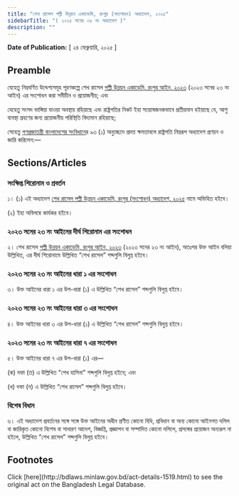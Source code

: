 ```yaml
---
title: "শেখ রাসেল পল্লী উন্নয়ন একাডেমি, রংপুর (সংশোধন) অধ্যাদেশ, ২০২৫"
sidebarTitle: "( ২০২৫ সনের ০৬ নং অধ্যাদেশ )"
description: ""
---
```


**Date of Publication:** [ ২৪ ফেব্রুয়ারি, ২০২৫ ]

## Preamble

যেহেতু নিম্নবর্ণিত উদ্দেশ্যসমূহ পূরণকল্পে শেখ রাসেল [পল্লী উন্নয়ন একাডেমি, রংপুর আইন, ২০২৩](/laws/volume-53/act-1440 "পল্লী উন্নয়ন একাডেমি, রংপুর আইন, ২০২৩") (২০২৩ সনের ২৩ নং আইন) এর সংশোধন করা সমীচীন ও প্রয়োজনীয়; এবং

যেহেতু সংসদ ভাঙ্গিয়া যাওয়া অবস্থায় রহিয়াছে এবং রাষ্ট্রপতির নিকট ইহা সন্তোষজনকভাবে প্রতীয়মান হইয়াছে যে, আশু ব্যবস্থা গ্রহণের জন্য প্রয়োজনীয় পরিস্থিতি বিদ্যমান রহিয়াছে;

সেহেতু [গণপ্রজাতন্ত্রী বাংলাদেশের সংবিধান](/act-957.html "গণপ্রজাতন্ত্রী বাংলাদেশের সংবিধান")ের ৯৩ (১) অনুচ্ছেদে প্রদত্ত ক্ষমতাবলে রাষ্ট্রপতি নিম্নরূপ অধ্যাদেশ প্রণয়ন ও জারি করিলেন:—

## Sections/Articles

### সংক্ষিপ্ত শিরোনাম ও প্রবর্তন

১। (১) এই অধ্যাদেশ [শেখ রাসেল পল্লী উন্নয়ন একাডেমি, রংপুর (সংশোধন) অধ্যাদেশ, ২০২৫](/laws/volume-56/act-1519 "শেখ রাসেল পল্লী উন্নয়ন একাডেমি, রংপুর (সংশোধন) অধ্যাদেশ, ২০২৫") নামে অভিহিত হইবে।

(২) ইহা অবিলম্বে কার্যকর হইবে।

### ২০২৩ সনের ২৩ নং আইনের দীর্ঘ শিরোনাম এর সংশোধন

২। শেখ রাসেল [পল্লী উন্নয়ন একাডেমি, রংপুর আইন, ২০২৩](/laws/volume-53/act-1440 "পল্লী উন্নয়ন একাডেমি, রংপুর আইন, ২০২৩") (২০২৩ সনের ২৩ নং আইন), অতঃপর উক্ত আইন বলিয়া উল্লিখিত, এর দীর্ঘ শিরোনামে উল্লিখিত “শেখ রাসেল” শব্দগুলি বিলুপ্ত হইবে।

### ২০২৩ সনের ২৩ নং আইনের ধারা ১ এর সংশোধন

৩। উক্ত আইনের ধারা ১ এর উপ-ধারা (১) এ উল্লিখিত “শেখ রাসেল” শব্দগুলি বিলুপ্ত হইবে।

### ২০২৩ সনের ২৩ নং আইনের ধারা ৩ এর সংশোধন

৪। উক্ত আইনের ধারা ৩ এর উপ-ধারা (১) এ উল্লিখিত “শেখ রাসেল” শব্দগুলি বিলুপ্ত হইবে।

### ২০২৩ সনের ২৩ নং আইনের ধারা ৭ এর সংশোধন

৫। উক্ত আইনের ধারা ৭ এর উপ-ধারা (১) এর—

(ক) দফা (ত) এ উল্লিখিত “শেখ হাসিনা” শব্দগুলি বিলুপ্ত হইবে; এবং

(খ) দফা (ন) এ উল্লিখিত “শেখ রাসেল” শব্দগুলি বিলুপ্ত হইবে।

### বিশেষ বিধান

৬। এই অধ্যাদেশ প্রবর্তনের সঙ্গে সঙ্গে উক্ত আইনের অধীন প্রণীত কোনো বিধি, প্রবিধান বা অন্য কোনো আইনগত দলিল বা জারিকৃত কোনো বিশেষ বা সাধারণ আদেশ, বিজ্ঞপ্তি, প্রজ্ঞাপন বা সম্পাদিত কোনো দলিলে, প্রসঙ্গের প্রয়োজন অন্যরূপ না হইলে, উল্লিখিত “শেখ রাসেল” শব্দগুলি বিলুপ্ত হইবে।

## Footnotes

<Note>
  Click [here](http://bdlaws.minlaw.gov.bd/act-details-1519.html) to see the original act on the Bangladesh Legal Database.
</Note>
